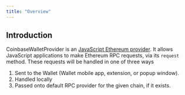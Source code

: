 ```yaml
---
title: "Overview"
---
```



## Introduction

CoinbaseWalletProvider is an [JavaScript Ethereum provider](https://eips.ethereum.org/EIPS/eip-1193).
It allows JavaScript applications to make Ethereum RPC requests, via its `request` method.
These requests will be handled in one of three ways

1. Sent to the Wallet (Wallet mobile app, extension, or popup window).
2. Handled locally
3. Passed onto default RPC provider for the given chain, if it exists.

